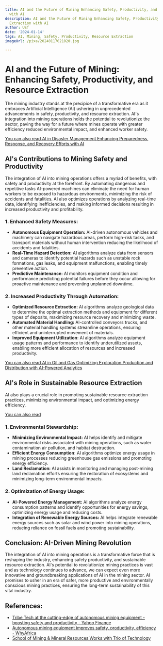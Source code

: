 ```yaml
---
title: AI and the Future of Mining Enhancing Safety, Productivity, and Resource Extraction
  with AI
description: AI and the Future of Mining Enhancing Safety, Productivity, and Resource
  Extraction with AI
author: Usf
date: '2024-01-14'
tags: AI, Mining, Safety, Productivity, Resource Extraction
imageUrl: /pixa/20240117021020.jpg

---
```

# AI and  the Future of Mining: Enhancing Safety, Productivity, and Resource Extraction

The mining industry stands at the precipice  of a transformative era as it embraces Artificial Intelligence (AI) ushering in unprecedented advancements in safety, productivity, and resource extraction. AI's integration into mining operations holds the potential to revolutionize the sector, paving the way for a future where mines operate with greater efficiency reduced environmental impact,  and enhanced worker safety.

[You can  also read  AI in Disaster Management Enhancing Preparedness, Response, and Recovery Efforts with  AI](AI%20in%20Disaster%20Management%20Enhancing%20Preparedness%2C%20Response%2C%20and%20Recovery%20Efforts%20with%20AI)


## AI's Contributions to Mining Safety and  Productivity

The integration of  AI into  mining operations offers a myriad of  benefits, with safety and productivity  at the forefront. By automating dangerous and repetitive tasks AI-powered machines can  eliminate  the need for human  workers to be exposed to  hazardous environments, minimizing the risk  of accidents and  fatalities. AI also optimizes operations  by analyzing real-time data, identifying inefficiencies, and making  informed decisions resulting in increased productivity  and profitability.

### 1. Enhanced  Safety Measures:

- **Autonomous Equipment Operation:**  AI-driven autonomous vehicles and machinery  can navigate hazardous areas, perform high-risk tasks, and transport materials without  human  intervention reducing the likelihood of accidents and fatalities.
-  **Real-Time Hazard Detection:** AI algorithms analyze data from sensors and cameras to identify potential hazards such as unstable  rock formations, gas leaks, and equipment malfunctions, enabling timely preventive action.
- **Predictive Maintenance:** AI monitors equipment condition and performance predicting potential failures  before they occur allowing for proactive maintenance and preventing  unplanned downtime.

### 2. Increased Productivity Through Automation:

- **Optimized Resource Extraction:** AI algorithms  analyze  geological  data to determine the optimal extraction methods and equipment for  different types of deposits, maximizing resource recovery and minimizing waste.
-  **Automated Material Handling:** AI-controlled conveyors trucks, and other material handling systems streamline  operations, ensuring efficient  and uninterrupted movement  of materials.
- **Improved Equipment Utilization:** AI algorithms analyze equipment usage patterns and performance to identify underutilized assets, enabling  more efficient allocation of resources and increased productivity.

[You can also read AI in Oil and Gas Optimizing Exploration Production and Distribution with AI-Powered Analytics](AI%20in%20Oil%20and%20Gas%20Optimizing%20Exploration%2C%20Production%2C%20and%20Distribution%20with%20AI-Powered%20Analytics)


## AI's Role in Sustainable Resource Extraction

AI also plays a  crucial role in promoting sustainable resource extraction practices, minimizing environmental impact,  and optimizing energy efficiency.

[You can also read ]()


### 1. Environmental Stewardship:

- **Minimizing Environmental Impact:** AI helps identify and mitigate environmental risks  associated with mining operations, such  as water contamination  air pollution, and habitat destruction.
- **Efficient  Energy Consumption:** AI algorithms optimize  energy usage in mining processes reducing greenhouse gas emissions and promoting  energy efficiency.
- **Land Reclamation:** AI assists in monitoring and managing post-mining land reclamation efforts ensuring the restoration of ecosystems and minimizing long-term environmental impacts.

### 2. Optimization of Energy Usage:

- **AI-Powered Energy Management:** AI algorithms analyze energy consumption patterns and identify opportunities for energy savings, optimizing energy usage and reducing costs.
- **Integration  of Renewable Energy Sources:** AI helps integrate  renewable energy sources such as solar and wind power into mining operations, reducing reliance on fossil fuels and promoting sustainability.

##  Conclusion:  AI-Driven Mining Revolution

The integration of AI into mining operations is a transformative force that is reshaping  the industry, enhancing  safety productivity, and sustainable resource extraction. AI's potential to revolutionize mining practices is vast and  as technology continues to advance, we can expect even more innovative and groundbreaking applications of  AI in the mining  sector. AI promises to usher  in an era of safer, more productive and environmentally conscious mining practices, ensuring the long-term sustainability of this vital industry.

## References:
- [Tribe Tech at the cutting-edge of autonomous mining equipment - boosting safety and productivity - Yahoo Finance](https://finance.yahoo.com/news/tribe-tech-cutting-edge-autonomous-124127932.html)
- [Autonomous mining equipment improves safety, productivity, efficiency - WhyAfrica](https://www.whyafrica.co.za/autonomous-mining-equipment-improves-safety-productivity-efficiency/)
- [School of Mining & Mineral Resources Works with Trio of Technology](https://mge.engineering.arizona.edu/news-events/school-mining-mineral-resources-works-trio-technology)
